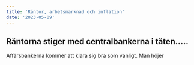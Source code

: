 ```yaml
---
title: 'Räntor, arbetsmarknad och inflation'
date: '2023-05-09'
---
```

Räntorna stiger med centralbankerna i täten.....
---


Affärsbankerna kommer att klara sig bra som vanligt. Man höjer 

